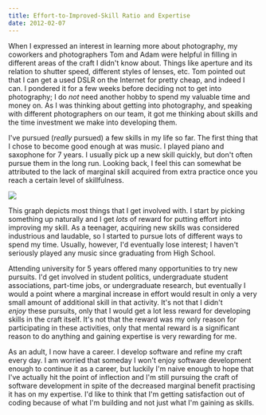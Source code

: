 ```yaml
---
title: Effort-to-Improved-Skill Ratio and Expertise
date: 2012-02-07
---
```



When I expressed an interest in learning more about photography, my coworkers and photographers Tom and Adam were helpful in filling in different areas of the craft I didn't know about. Things like aperture and its relation to shutter speed, different styles of lenses, etc. Tom pointed out that I can get a used DSLR on the Internet for pretty cheap, and indeed I can.&nbsp;I pondered it for a few weeks before deciding not to get into photography; I do&nbsp;_not_&nbsp;need another hobby to spend my valuable time and money on. As I was thinking about getting into photography, and speaking with different photographers on our team, it got me thinking about skills and the time investment we make into developing them.

I've pursued (_really_ pursued) a few skills in my life so far. The first thing that I chose to become good enough at was music. I played piano and saxophone for 7 years. I usually pick up a new skill quickly, but don't often pursue them in the long run. Looking back, I feel this can somewhat be attributed to the lack of marginal skill acquired from extra practice once you reach a certain level of skillfulness.

 ![](A29666DCFAB346DAB48F4D35BECD2613.png)

This graph depicts most things that I get involved with. I start by picking something up naturally and I get _lots_&nbsp;of reward for putting effort into improving my skill. As a teenager, acquiring new skills was considered industrious and laudable, so I started to pursue lots of different ways to spend my time. Usually, however, I'd eventually lose interest; I haven't seriously played any music since graduating from High School.

Attending university for 5 years offered many opportunities to try new pursuits. I'd get involved in student politics, undergraduate student associations, part-time jobs, or undergraduate research, but eventually I would a point where a marginal increase in effort would result in only a very small amount of additional skill in that activity. It's not that I didn't _enjoy_&nbsp;these pursuits, only that I would get a lot less reward for developing skills in the craft itself. It's not that the reward was my only reason for participating in these activities, only that mental reward is a significant reason to do anything and gaining expertise is very rewarding for me.

As an adult, I now have a career. I develop software and refine my craft every day. I am worried that someday I won't enjoy software development enough to continue it as a career, but luckily I'm naive enough to hope that I've actually hit the point of inflection and I'm still pursuing the craft of software development in spite of the decreased marginal benefit practising it has on my expertise. I'd like to think that I'm getting satisfaction out of coding because of what I'm building and not just what I'm gaining as skills.


  